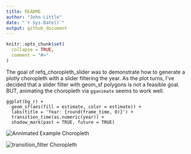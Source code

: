 ```yaml
---
title: README
author: "John Little"
date: "`r Sys.Date()`"
output: github_document
---
```


<!-- README.md is generated from README.Rmd. Please edit that file -->

```r
knitr::opts_chunk$set(
  collapse = TRUE,
  comment = "#>"
)
```

The goal of refq_choropleth_slider was to demonstrate how to generate a plotly choropleth with a slider filtering the year.  As the plot turns, I've decided that a slider filter with geom_sf polygons is not a feasible goal.  BUT, animating the choropleth via `gganimate` seems to work well.

```
ggplot(bg_r) +
  geom_sf(aes(fill = estimate, color = estimate)) +
  labs(title = 'Year: {round(frame_time, 0)}') +
  transition_time(as.numeric(year)) +
  shadow_mark(past = TRUE, future = TRUE)
```

![](animated_map.png "Annimated Example Choropleth")



![](county_trans_filter.png "transition_filter Choropleth")
